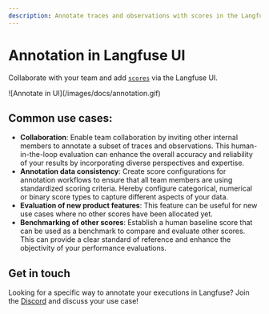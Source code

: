 ```yaml
---
description: Annotate traces and observations with scores in the Langfuse UI to record human-in-the-loop evaluations.
---
```


# Annotation in Langfuse UI

Collaborate with your team and add [`scores`](/docs/scores) via the Langfuse UI.

<Frame>![Annotate in UI](/images/docs/annotation.gif)</Frame>

## Common use cases:

- **Collaboration**: Enable team collaboration by inviting other internal members to annotate a subset of traces and observations. This human-in-the-loop evaluation can enhance the overall accuracy and reliability of your results by incorporating diverse perspectives and expertise. 
- **Annotation data consistency**: Create score configurations for annotation workflows to ensure that all team members are using standardized scoring criteria. Hereby configure categorical, numerical or binary score types to capture different aspects of your data.
- **Evaluation of new product features**: This feature can be useful for new use cases where no other scores have been allocated yet.
- **Benchmarking of other scores**: Establish a human baseline score that can be used as a benchmark to compare and evaluate other scores. This can provide a clear standard of reference and enhance the objectivity of your performance evaluations.

## Get in touch

Looking for a specific way to annotate your executions in Langfuse? Join the [Discord](/discord) and discuss your use case!
